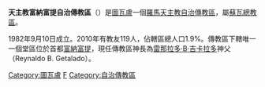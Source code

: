 {{Unreferenced|time=2021-02-04T02:06:15+00:00}}
{{Infobox Roman Catholic diocese
|jurisdiction     = 自治傳教區
|name            = 富納富提 自治傳教區
 |latin= Missio sui iuris  Funafutinus
|image =
|caption =
|location = [[瓦伊阿庫|瓦伊阿庫]]
|territory = [[圖瓦盧|圖瓦盧]]全境
|population = 119
|rite = [[罗马礼|罗马礼]]
|patron =
|province = [[天主教蘇瓦總教區|蘇瓦]]
|established = 1982年
|cathedral = 傳教區神長
|co-cathedral = 
|leadership = 
|website = 
|pope = 
|patriarch=
|metropolitan =
|ordinary =
|title1='''傳教區神長'''
|title1_name=雷那拉多·B·吉卡拉多
|coadjutor archbishop =
|coadjutor bishop =
|auxiliary =
|emeritus = }}
'''天主教富納富提自治傳教區'''（{{lang-la|Missio sui iuris Funafutinus}}）是[[圖瓦盧|圖瓦盧]]一個[[羅馬天主教|羅馬天主教]][[自治傳教區|自治傳教區]]，屬[[天主教蘇瓦總教區|蘇瓦總教區]]。

1982年9月10日成立。2010年有教友119人，佔轄區總人口1.9%。傳教區下轄唯一一個堂區位於首都[[富納富提|富納富提]]，現任傳教區神長為[[雷那拉多·B·吉卡拉多|雷那拉多·B·吉卡拉多]]神父（Reynaldo B. Getalado）。

{{太平洋天主教教區}}

[[Category:圖瓦盧|Category:圖瓦盧]]
[[Category:太平洋主教團|F]]
[[Category:自治傳教區|Category:自治傳教區]]
{{stub}}